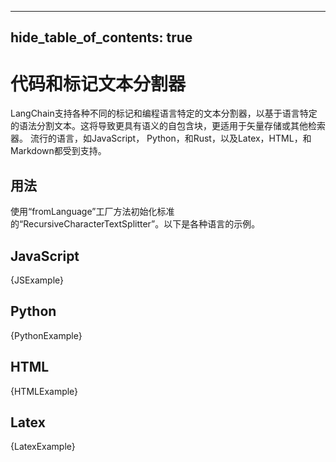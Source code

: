 ----
hide_table_of_contents: true
----

# 代码和标记文本分割器

LangChain支持各种不同的标记和编程语言特定的文本分割器，以基于语言特定的语法分割文本。
​这将导致更具有语义的自包含块，更适用于矢量存储或其他检索器。
流行的语言，如JavaScript， Python，和Rust，以及Latex，HTML，和Markdown都受到支持。

## 用法

使用“fromLanguage”工厂方法初始化标准的“RecursiveCharacterTextSplitter”。以下是各种语言的示例。

## JavaScript




<CodeBlock language="typescript">{JSExample}</CodeBlock>


## Python



<CodeBlock language="typescript">{PythonExample}</CodeBlock>


## HTML



<CodeBlock language="typescript">{HTMLExample}</CodeBlock>


## Latex




<CodeBlock language="typescript">{LatexExample}</CodeBlock>

